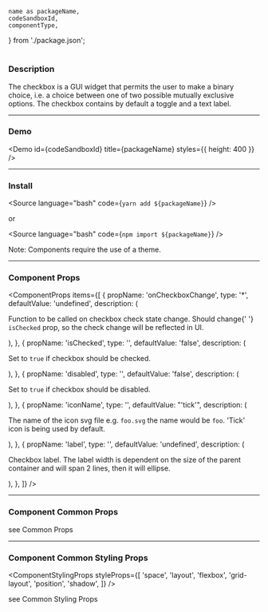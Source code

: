 <!---

React Components Blocks: https://github.com/storybookjs/storybook/blob/master/addons/docs/docs/docspage.md#slot-values

CSF Stories with arbitrary MDX: https://github.com/storybookjs/storybook/blob/master/addons/docs/docs/recipes.md#csf-stories-with-arbitrary-mdx

Note that in contrast to other examples, the MDX file suffix is .mdx rather than .stories.mdx. This key difference means that the file will be loaded with the default MDX loader rather than Storybook's CSF loader, which has several implications:

You shouldn't provide a Meta declaration.
You can refer to existing stories (i.e. <Story id="...">) but cannot define new stories (i.e. <Story name="...">).
The documentation gets exported as the default export (MDX default) rather than as a parameter hanging off the default export (CSF).

-->


	name as packageName,
	codeSandboxId,
	componentType,
} from './package.json';

<h1 style={{ marginBottom: '50px', textTransform: 'capitalize' }}>
	<ComponentTitle packageName={packageName} componentType={componentType} />
</h1>

<PackageLinks packageName={packageName} componentType={componentType} />

### Description

The checkbox is a GUI widget that permits the user to make a binary choice, i.e. a choice between one of two possible mutually exclusive options. The checkbox contains by default a toggle and a text label.

---

### Demo

<Demo id={codeSandboxId} title={packageName} styles={{ height: 400 }} />

---

### Install

<Source language="bash" code={`yarn add ${packageName}`} />

or

<Source language="bash" code={`npm import ${packageName}`} />

Note: Components require the use of a <LinkTo kind="ui-component-system-overview-themes-component-usage--page">theme</LinkTo>.

---

### Component Props

<ComponentProps
	items={[
		{
			propName: 'onCheckboxChange',
			type: '<function>*',
			defaultValue: 'undefined',
			description: (
				<p>
					Function to be called on checkbox check state change. Should change{' '}
					<code>isChecked</code> prop, so the check change will be reflected in
					UI.
				</p>
			),
		},
		{
			propName: 'isChecked',
			type: '<boolean>',
			defaultValue: 'false',
			description: (
				<p>
					Set to <code>true</code> if checkbox should be checked.
				</p>
			),
		},
		{
			propName: 'disabled',
			type: '<boolean>',
			defaultValue: 'false',
			description: (
				<p>
					Set to <code>true</code> if checkbox should be disabled.
				</p>
			),
		},
		{
			propName: 'iconName',
			type: '<string>',
			defaultValue: "'tick'",
			description: (
				<p>
					The name of the icon svg file e.g. `foo.svg` the name would be `foo`.
					'Tick' icon is being used by default.
				</p>
			),
		},
		{
			propName: 'label',
			type: '<string>',
			defaultValue: 'undefined',
			description: (
				<p>
					Checkbox label. The label width is dependent on the size of the parent
					container and will span 2 lines, then it will ellipse.
				</p>
			),
		},
	]}
/>

---

### Component Common Props

<ComponentCommonProps />

see <LinkTo kind="ui-component-system-overview-react-common-props-styled-system-props--page#common-props">
Common Props</LinkTo>

---

### Component Common Styling Props

<ComponentStylingProps
	styleProps={[
		'space',
		'layout',
		'flexbox',
		'grid-layout',
		'position',
		'shadow',
	]}
/>

see <LinkTo kind="ui-component-system-overview-react-common-props-styling-props--page#common-styling-props">Common Styling Props</LinkTo>
